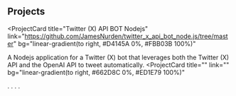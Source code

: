 ## Projects

<ProjectCard
  title="Twitter (X) API BOT Nodejs"
  link="https://github.com/JamesNurden/twitter_x_api_bot_node.js/tree/master"
  bg="linear-gradient(to right, #D4145A 0%, #FBB03B 100%)"
>
  A Nodejs application for a Twitter (X) bot that leverages both the Twitter (X) API and the OpenAI API to tweet automatically.
</ProjectCard>
<ProjectCard
  title=""
  link=""
  bg="linear-gradient(to right, #662D8C 0%, #ED1E79 100%)"
>
  
</ProjectCard>
<ProjectCard
  title=""
  link=""
  bg="linear-gradient(to right, #009245 0%, #FCEE21 100%)"
>
  .
  .

</ProjectCard>
<ProjectCard
  title=""
  link=""
  bg="linear-gradient(to right, #D585FF 0%, #00FFEE 100%)"
>
  .
  .
  
</ProjectCard>
